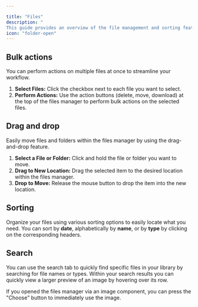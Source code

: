```yaml
---

title: "Files"
description: "
This guide provides an overview of the file management and sorting features available in Makeswift. These features are designed to help you efficiently organize, manage, and locate your files within the platform."
icon: "folder-open"
---
```


## Bulk actions

You can perform actions on multiple files at once to streamline your workflow.

1. **Select Files:** Click the checkbox next to each file you want to select.
2. **Perform Actions:** Use the action buttons (delete, move, download) at the top of the files manager to perform bulk actions on the selected files.

## Drag and drop

Easily move files and folders within the files manager by using the drag-and-drop feature.

1. **Select a File or Folder:** Click and hold the file or folder you want to move.
2. **Drag to New Location:** Drag the selected item to the desired location within the files manager.
3. **Drop to Move:** Release the mouse button to drop the item into the new location.

## Sorting

Organize your files using various sorting options to easily locate what you need. You can sort by **date**, alphabetically by **name**, or by **type** by clicking on the corresponding headers.

## Search

You can use the search tab to quickly find specific files in your library by searching for file names or types. Within your search results you can quickly view a larger preview of an image by hovering over its row.

If you opened the files manager via an image component, you can press the "Choose" button to immediately use the image.
